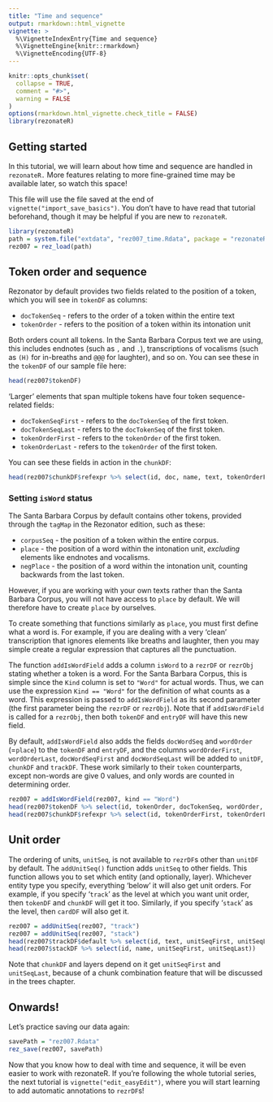 ```yaml
---
title: "Time and sequence"
output: rmarkdown::html_vignette
vignette: >
  %\VignetteIndexEntry{Time and sequence}
  %\VignetteEngine{knitr::rmarkdown}
  %\VignetteEncoding{UTF-8}
---
```


```r
knitr::opts_chunk$set(
  collapse = TRUE,
  comment = "#>",
  warning = FALSE
)
options(rmarkdown.html_vignette.check_title = FALSE)
library(rezonateR)
```

## Getting started

In this tutorial, we will learn about how time and sequence are handled in `rezonateR.` More features relating to more fine-grained time may be available later, so watch this space!

This file will use the file saved at the end of `vignette("import_save_basics")`. You don't have to have read that tutorial beforehand, though it may be helpful if you are new to `rezonateR`.

```r
library(rezonateR)
path = system.file("extdata", "rez007_time.Rdata", package = "rezonateR", mustWork = T)
rez007 = rez_load(path)
```

## Token order and sequence
Rezonator by default provides two fields related to the position of a token, which you will see in `tokenDF` as columns:

* `docTokenSeq` - refers to the order of a token within the entire text
* `tokenOrder` -  refers to the position of a token within its intonation unit

Both orders count all tokens. In the Santa Barbara Corpus text we are using, this includes endnotes (such as `,` and `.`), transcriptions of vocalisms (such as `(H)` for in-breaths and `@@@` for laughter), and so on. You can see these in the `tokenDF` of our sample file here:

```r
head(rez007$tokenDF)
```

'Larger' elements that span multiple tokens have four token sequence-related fields:

* `docTokenSeqFirst` - refers to the `docTokenSeq` of the first token.
* `docTokenSeqLast` - refers to the `docTokenSeq` of the first token.
* `tokenOrderFirst` - refers to the `tokenOrder` of the first token.
* `tokenOrderLast` - refers to the `tokenOrder` of the first token.

You can see these fields in action in the `chunkDF`:

```r
head(rez007$chunkDF$refexpr %>% select(id, doc, name, text, tokenOrderFirst, docTokenSeqFirst, tokenOrderLast, docTokenSeqLast))
```

### Setting `isWord` status

The Santa Barbara Corpus by default contains other tokens, provided through the `tagMap` in the Rezonator edition, such as these:

* `corpusSeq` - the position of a token within the entire corpus.
* `place` - the position of a word within the intonation unit, *excluding* elements like endnotes and vocalisms.
* `negPlace` - the position of a word within the intonation unit, counting backwards from the last token.

However, if you are working with your own texts rather than the Santa Barbara Corpus, you will not have access to `place` by default. We will therefore have to create `place` by ourselves.

To create something that functions similarly as `place`, you must first define what a word is. For example, if you are dealing with a very 'clean' transcription that ignores elements like breaths and laughter, then you may simple create a regular expression that captures all the punctuation.

The function `addIsWordField` adds a column `isWord` to a `rezrDF` or `rezrObj` stating whether a token is a word. For the Santa Barbara Corpus, this is simple since the `Kind` column is set to `"Word"` for actual words. Thus, we can use the expression `Kind == "Word"` for the definition of what counts as a word. This expression is passed to `addIsWordField` as its second parameter (the first parameter being the `rezrDF` or `rezrObj`). Note that if `addIsWordField` is called for a `rezrObj`, then both `tokenDF` and `entryDF` will have this new field.

By default, `addIsWordField` also adds the fields `docWordSeq` and `wordOrder` (=`place`) to the `tokenDF` and `entryDF`, and the columns `wordOrderFirst`, `wordOrderLast`, `docWordSeqFirst` and `docWordSeqLast` will be added to `unitDF`, `chunkDF` and `trackDF`. These work similarly to their `token` counterparts, except non-words are give 0 values, and only words are counted in determining order.


```r
rez007 = addIsWordField(rez007, kind == "Word")
head(rez007$tokenDF %>% select(id, tokenOrder, docTokenSeq, wordOrder, docWordSeq))
head(rez007$chunkDF$refexpr %>% select(id, tokenOrderFirst, tokenOrderLast, docTokenSeqFirst, docTokenSeqLast, wordOrderFirst, wordOrderLast, docWordSeqFirst, docWordSeqLast))
```

## Unit order
The ordering of units, `unitSeq`, is not available to `rezrDF`s other than `unitDF` by default. The `addUnitSeq()` function adds `unitSeq` to other fields.  This function allows you to set which entity (and optionally, layer). Whichever entity type you specify, everything 'below' it will also get unit orders. For example, if you specify '`track`' as the level at which you want unit order, then `tokenDF` and `chunkDF` will get it too. Similarly, if you specify '`stack`' as the level, then `cardDF` will also get it.

```r
rez007 = addUnitSeq(rez007, "track")
rez007 = addUnitSeq(rez007, "stack")
head(rez007$trackDF$default %>% select(id, text, unitSeqFirst, unitSeqLast))
head(rez007$stackDF %>% select(id, name, unitSeqFirst, unitSeqLast))
```

Note that `chunkDF` and layers depend on it get `unitSeqFirst` and `unitSeqLast`, because of a chunk combination feature that will be discussed in the trees chapter.

## Onwards!

Let's practice saving our data again:

```r
savePath = "rez007.Rdata"
rez_save(rez007, savePath)
```


Now that you know how to deal with time and sequence, it will be even easier to work with rezonateR. If you're following the whole tutorial series, the next tutorial is `vignette("edit_easyEdit")`, where you will start learning to add automatic annotations to `rezrDF`s!
